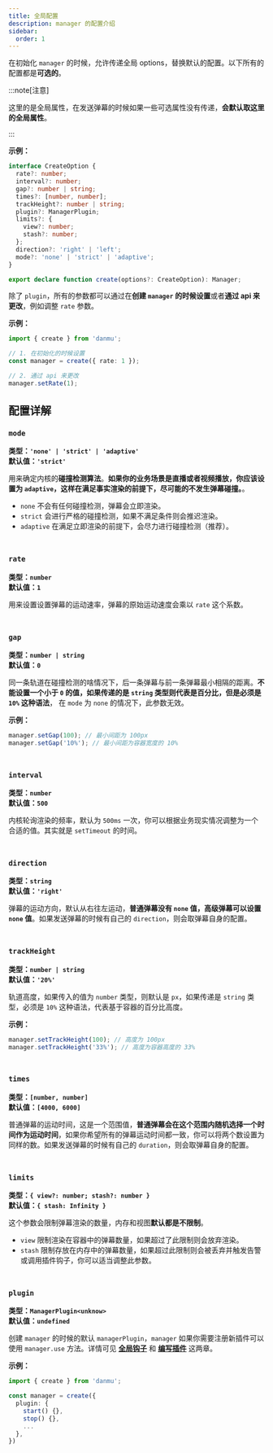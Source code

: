 ```yaml
---
title: 全局配置
description: manager 的配置介绍
sidebar:
  order: 1
---
```


在初始化 `manager` 的时候，允许传递全局 options，替换默认的配置。以下所有的配置都是**可选的**。

:::note[注意]

这里的是全局属性，在发送弹幕的时候如果一些可选属性没有传递，**会默认取这里的全局属性**。

:::

**示例：**

```ts title="init.ts" {16}
interface CreateOption {
  rate?: number;
  interval?: number;
  gap?: number | string;
  times?: [number, number];
  trackHeight?: number | string;
  plugin?: ManagerPlugin;
  limits?: {
    view?: number;
    stash?: number;
  };
  direction?: 'right' | 'left';
  mode?: 'none' | 'strict' | 'adaptive';
}

export declare function create(options?: CreateOption): Manager;
```

除了 `plugin`，所有的参数都可以通过在**创建 `manager` 的时候设置**或者**通过 api 来更改**，例如调整 `rate` 参数。

**示例：**

```ts title="init.ts"
import { create } from 'danmu';

// 1. 在初始化的时候设置
const manager = create({ rate: 1 });

// 2. 通过 api 来更改
manager.setRate(1);
```

## 配置详解

### `mode`

**类型：`'none' | 'strict' | 'adaptive'`**<br/>
**默认值：`'strict'`**

用来确定内核的**碰撞检测算法**。**如果你的业务场景是直播或者视频播放，你应该设置为 `adaptive`，这样在满足事实渲染的前提下，尽可能的不发生弹幕碰撞。**。

- `none` 不会有任何碰撞检测，弹幕会立即渲染。
- `strict` 会进行严格的碰撞检测，如果不满足条件则会推迟渲染。
- `adaptive` 在满足立即渲染的前提下，会尽力进行碰撞检测（推荐）。

<div style="border-bottom: 0.5px solid var(--sl-color-gray-5); padding: 10px 0" />

### `rate`

**类型：`number`**<br/>
**默认值：`1`**

用来设置设置弹幕的运动速率，弹幕的原始运动速度会乘以 `rate` 这个系数。

<div style="border-bottom: 0.5px solid var(--sl-color-gray-5); padding: 10px 0" />

### `gap`

**类型：`number | string`**<br/>
**默认值：`0`**

同一条轨道在碰撞检测的啥情况下，后一条弹幕与前一条弹幕最小相隔的距离。**不能设置一个小于 `0` 的值，如果传递的是 `string` 类型则代表是百分比，但是必须是 `10%` 这种语法**， 在 `mode` 为 `none` 的情况下，此参数无效。

**示例：**

```ts
manager.setGap(100); // 最小间距为 100px
manager.setGap('10%'); // 最小间距为容器宽度的 10%
```

<div style="border-bottom: 0.5px solid var(--sl-color-gray-5); padding: 10px 0" />

### `interval`

**类型：`number`**<br/>
**默认值：`500`**

内核轮询渲染的频率，默认为 `500ms` 一次，你可以根据业务现实情况调整为一个合适的值。其实就是 `setTimeout` 的时间。

<div style="border-bottom: 0.5px solid var(--sl-color-gray-5); padding: 10px 0" />

### `direction`

**类型：`string`**<br/>
**默认值：`'right'`**

弹幕的运动方向，默认从右往左运动，**普通弹幕没有 `none` 值，高级弹幕可以设置 `none` 值**。如果发送弹幕的时候有自己的 `direction`，则会取弹幕自身的配置。

<div style="border-bottom: 0.5px solid var(--sl-color-gray-5); padding: 10px 0" />

### `trackHeight`

**类型：`number | string`**<br/>
**默认值：`'20%'`**

轨道高度，如果传入的值为 `number` 类型，则默认是 `px`，如果传递是 `string` 类型，必须是 `10%` 这种语法，代表基于容器的百分比高度。

**示例：**

```ts
manager.setTrackHeight(100); // 高度为 100px
manager.setTrackHeight('33%'); // 高度为容器高度的 33%
```

<div style="border-bottom: 0.5px solid var(--sl-color-gray-5); padding: 10px 0" />

### `times`

**类型：`[number, number]`**<br/>
**默认值：`[4000, 6000]`**

普通弹幕的运动时间，这是一个范围值，**普通弹幕会在这个范围内随机选择一个时间作为运动时间**，如果你希望所有的弹幕运动时间都一致，你可以将两个数设置为同样的数。如果发送弹幕的时候有自己的 `duration`，则会取弹幕自身的配置。

<div style="border-bottom: 0.5px solid var(--sl-color-gray-5); padding: 10px 0" />

### `limits`

**类型：`{ view?: number; stash?: number }`**<br/>
**默认值：`{ stash: Infinity }`**

这个参数会限制弹幕渲染的数量，内存和视图**默认都是不限制**。

- `view` 限制渲染在容器中的弹幕数量，如果超过了此限制则会放弃渲染。
- `stash` 限制存放在内存中的弹幕数量，如果超过此限制则会被丢弃并触发告警或调用插件钩子，你可以适当调整此参数。

<div style="border-bottom: 0.5px solid var(--sl-color-gray-5); padding: 10px 0" />

### `plugin`

**类型：`ManagerPlugin<unknow>`**<br/>
**默认值：`undefined`**

创建 `manager` 的时候的默认 `managerPlugin`，`manager` 如果你需要注册新插件可以使用 `manager.use` 方法。详情可见 [**全局钩子**](../manager-hooks) 和 [**编写插件**](../../guide/create-plugin) 这两章。

**示例：**

```ts title="init.ts"
import { create } from 'danmu';

const manager = create({
  plugin: {
    start() {},
    stop() {},
    ...
  },
})
```
